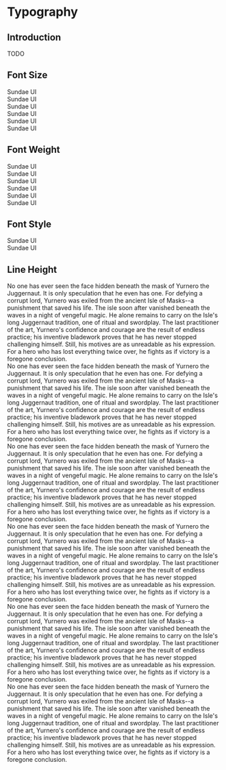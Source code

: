 
<Meta title="Foundations/Typography" />

# Typography

## Introduction
TODO

## Font Size

<Unstyled>
    <section>
        <div style={{display: "flex-col", gap: "15px", flexWrap: "wrap", marginTop: "15px"}}>
            <div className="text-xs">Sundae UI</div>
            <div className="text-sm">Sundae UI</div>
            <div className="text-md">Sundae UI</div>
            <div className="text-lg">Sundae UI</div>
            <div className="text-xl">Sundae UI</div>
            <div className="text-2xl">Sundae UI</div>
        </div>
    </section>
</Unstyled>

## Font Weight

<Unstyled>
    <section>
        <div style={{display: "flex-col", gap: "15px", flexWrap: "wrap", marginTop: "15px"}}>
            <div className="font-thin">Sundae UI</div>
            <div className="font-light">Sundae UI</div>
            <div className="font-normal">Sundae UI</div>
            <div className="font-medium">Sundae UI</div>
            <div className="font-semibold">Sundae UI</div>
            <div className="font-bold">Sundae UI</div>
        </div>
    </section>
</Unstyled>

## Font Style

<Unstyled>
    <section>
        <div style={{display: "flex-col", gap: "15px", flexWrap: "wrap", marginTop: "15px"}}>
            <div className="font-italic">Sundae UI</div>
            <div className="font-not-italic">Sundae UI</div>
        </div>
    </section>
</Unstyled>

## Line Height

<Unstyled>
    <section>
        <div style={{display: "flex-col", gap: "15px", flexWrap: "wrap", marginTop: "15px"}}>
            <div className="leading-none" style={{ marginBottom: "15px" }}>No one has ever seen the face hidden beneath the mask of Yurnero the Juggernaut. It is only speculation that he even has one. For defying a corrupt lord, Yurnero was exiled from the ancient Isle of Masks--a punishment that saved his life. The isle soon after vanished beneath the waves in a night of vengeful magic. He alone remains to carry on the Isle's long Juggernaut tradition, one of ritual and swordplay. The last practitioner of the art, Yurnero's confidence and courage are the result of endless practice; his inventive bladework proves that he has never stopped challenging himself. Still, his motives are as unreadable as his expression. For a hero who has lost everything twice over, he fights as if victory is a foregone conclusion.</div>
            <div className="leading-tight" style={{ marginBottom: "15px" }}>No one has ever seen the face hidden beneath the mask of Yurnero the Juggernaut. It is only speculation that he even has one. For defying a corrupt lord, Yurnero was exiled from the ancient Isle of Masks--a punishment that saved his life. The isle soon after vanished beneath the waves in a night of vengeful magic. He alone remains to carry on the Isle's long Juggernaut tradition, one of ritual and swordplay. The last practitioner of the art, Yurnero's confidence and courage are the result of endless practice; his inventive bladework proves that he has never stopped challenging himself. Still, his motives are as unreadable as his expression. For a hero who has lost everything twice over, he fights as if victory is a foregone conclusion.</div>
            <div className="leading-snug" style={{ marginBottom: "15px" }}>No one has ever seen the face hidden beneath the mask of Yurnero the Juggernaut. It is only speculation that he even has one. For defying a corrupt lord, Yurnero was exiled from the ancient Isle of Masks--a punishment that saved his life. The isle soon after vanished beneath the waves in a night of vengeful magic. He alone remains to carry on the Isle's long Juggernaut tradition, one of ritual and swordplay. The last practitioner of the art, Yurnero's confidence and courage are the result of endless practice; his inventive bladework proves that he has never stopped challenging himself. Still, his motives are as unreadable as his expression. For a hero who has lost everything twice over, he fights as if victory is a foregone conclusion.</div>
            <div className="leading-normal" style={{ marginBottom: "15px" }}>No one has ever seen the face hidden beneath the mask of Yurnero the Juggernaut. It is only speculation that he even has one. For defying a corrupt lord, Yurnero was exiled from the ancient Isle of Masks--a punishment that saved his life. The isle soon after vanished beneath the waves in a night of vengeful magic. He alone remains to carry on the Isle's long Juggernaut tradition, one of ritual and swordplay. The last practitioner of the art, Yurnero's confidence and courage are the result of endless practice; his inventive bladework proves that he has never stopped challenging himself. Still, his motives are as unreadable as his expression. For a hero who has lost everything twice over, he fights as if victory is a foregone conclusion.</div>
            <div className="leading-relaxed" style={{ marginBottom: "15px" }}>No one has ever seen the face hidden beneath the mask of Yurnero the Juggernaut. It is only speculation that he even has one. For defying a corrupt lord, Yurnero was exiled from the ancient Isle of Masks--a punishment that saved his life. The isle soon after vanished beneath the waves in a night of vengeful magic. He alone remains to carry on the Isle's long Juggernaut tradition, one of ritual and swordplay. The last practitioner of the art, Yurnero's confidence and courage are the result of endless practice; his inventive bladework proves that he has never stopped challenging himself. Still, his motives are as unreadable as his expression. For a hero who has lost everything twice over, he fights as if victory is a foregone conclusion.</div>
            <div className="leading-loose" style={{ marginBottom: "15px" }}>No one has ever seen the face hidden beneath the mask of Yurnero the Juggernaut. It is only speculation that he even has one. For defying a corrupt lord, Yurnero was exiled from the ancient Isle of Masks--a punishment that saved his life. The isle soon after vanished beneath the waves in a night of vengeful magic. He alone remains to carry on the Isle's long Juggernaut tradition, one of ritual and swordplay. The last practitioner of the art, Yurnero's confidence and courage are the result of endless practice; his inventive bladework proves that he has never stopped challenging himself. Still, his motives are as unreadable as his expression. For a hero who has lost everything twice over, he fights as if victory is a foregone conclusion.</div>
        </div>
    </section>
</Unstyled>